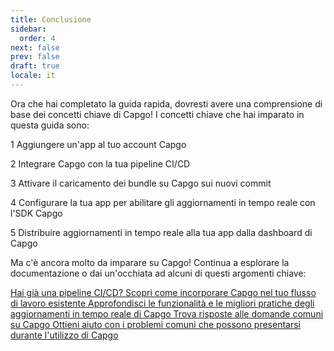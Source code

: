 ```yaml
---
title: Conclusione
sidebar:
  order: 4
next: false
prev: false
draft: true
locale: it
---
```



Ora che hai completato la guida rapida, dovresti avere una comprensione di base dei concetti chiave di Capgo! I concetti chiave che hai imparato in questa guida sono:

<Steps>
1 Aggiungere un'app al tuo account Capgo

2 Integrare Capgo con la tua pipeline CI/CD

3 Attivare il caricamento dei bundle su Capgo sui nuovi commit

4 Configurare la tua app per abilitare gli aggiornamenti in tempo reale con l'SDK Capgo

5 Distribuire aggiornamenti in tempo reale alla tua app dalla dashboard di Capgo
</Steps>

Ma c'è ancora molto da imparare su Capgo! Continua a esplorare la documentazione o dai un'occhiata ad alcuni di questi argomenti chiave:

<CardGrid stagger>
  <a href="/docs/getting-started/cicd-integration/">
    <Card title="Integrazione CI/CD" icon="gitlab">
      Hai già una pipeline CI/CD? Scopri come incorporare Capgo nel tuo flusso di lavoro esistente
    </Card>
  </a>

  <a href="/docs/live-updates/">
    <Card title="Aggiornamenti in tempo reale" icon="cloud-download">
      Approfondisci le funzionalità e le migliori pratiche degli aggiornamenti in tempo reale di Capgo
    </Card>
  </a>

  <a href="/docs/faq/">  
    <Card title="FAQ" icon="open-book">
      Trova risposte alle domande comuni su Capgo
    </Card>
  </a>

  <a href="/docs/troubleshooting/">
    <Card title="Risoluzione dei problemi" icon="error">
      Ottieni aiuto con i problemi comuni che possono presentarsi durante l'utilizzo di Capgo
    </Card>
  </a>
</CardGrid>